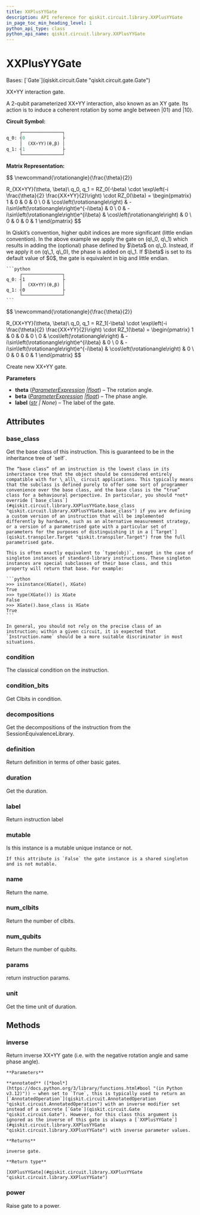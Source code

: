 ```yaml
---
title: XXPlusYYGate
description: API reference for qiskit.circuit.library.XXPlusYYGate
in_page_toc_min_heading_level: 1
python_api_type: class
python_api_name: qiskit.circuit.library.XXPlusYYGate
---
```


# XXPlusYYGate

<Class id="qiskit.circuit.library.XXPlusYYGate" isDedicatedPage={true} github="https://github.com/Qiskit/qiskit/tree/stable/1.0/qiskit/circuit/library/standard_gates/xx_plus_yy.py#L23-L196" signature="qiskit.circuit.library.XXPlusYYGate(theta, beta=0, label='(XX+YY)', *, duration=None, unit='dt')" modifiers="class">
  Bases: [`Gate`](qiskit.circuit.Gate "qiskit.circuit.gate.Gate")

  XX+YY interaction gate.

  A 2-qubit parameterized XX+YY interaction, also known as an XY gate. Its action is to induce a coherent rotation by some angle between $|01\rangle$ and $|10\rangle$.

  **Circuit Symbol:**

  ```python
       ┌───────────────┐
  q_0: ┤0              ├
       │  (XX+YY)(θ,β) │
  q_1: ┤1              ├
       └───────────────┘
  ```

  **Matrix Representation:**

$$
\newcommand{\rotationangle}{\frac{\theta}{2}}

R_{XX+YY}(\theta, \beta)\ q_0, q_1 =
RZ_0(-\beta) \cdot \exp\left(-i \frac{\theta}{2} \frac{XX+YY}{2}\right) \cdot RZ_0(\beta) =
\begin{pmatrix}
1 & 0 & 0 & 0  \\
0 & \cos\left(\rotationangle\right) & -i\sin\left(\rotationangle\right)e^{-i\beta} & 0 \\
0 & -i\sin\left(\rotationangle\right)e^{i\beta} & \cos\left(\rotationangle\right) & 0 \\
0 & 0 & 0 & 1
\end{pmatrix}
$$

  <Admonition title="Note" type="note">
    In Qiskit’s convention, higher qubit indices are more significant (little endian convention). In the above example we apply the gate on (q\_0, q\_1) which results in adding the (optional) phase defined by $\beta$ on q\_0. Instead, if we apply it on (q\_1, q\_0), the phase is added on q\_1. If $\beta$ is set to its default value of $0$, the gate is equivalent in big and little endian.

    ```python
         ┌───────────────┐
    q_0: ┤1              ├
         │  (XX+YY)(θ,β) │
    q_1: ┤0              ├
         └───────────────┘
    ```
  </Admonition>

$$
\newcommand{\rotationangle}{\frac{\theta}{2}}

R_{XX+YY}(\theta, \beta)\ q_0, q_1 =
RZ_1(-\beta) \cdot \exp\left(-i \frac{\theta}{2} \frac{XX+YY}{2}\right) \cdot RZ_1(\beta) =
\begin{pmatrix}
1 & 0 & 0 & 0  \\
0 & \cos\left(\rotationangle\right) & -i\sin\left(\rotationangle\right)e^{i\beta} & 0 \\
0 & -i\sin\left(\rotationangle\right)e^{-i\beta} & \cos\left(\rotationangle\right) & 0 \\
0 & 0 & 0 & 1
\end{pmatrix}
$$

  Create new XX+YY gate.

  **Parameters**

  *   **theta** ([*ParameterExpression*](qiskit.circuit.ParameterExpression "qiskit.circuit.parameterexpression.ParameterExpression")  *|*[*float*](https://docs.python.org/3/library/functions.html#float "(in Python v3.12)")) – The rotation angle.
  *   **beta** ([*ParameterExpression*](qiskit.circuit.ParameterExpression "qiskit.circuit.parameterexpression.ParameterExpression")  *|*[*float*](https://docs.python.org/3/library/functions.html#float "(in Python v3.12)")) – The phase angle.
  *   **label** ([*str*](https://docs.python.org/3/library/stdtypes.html#str "(in Python v3.12)") *| None*) – The label of the gate.

  ## Attributes

  ### base\_class

  <Attribute id="qiskit.circuit.library.XXPlusYYGate.base_class">
    Get the base class of this instruction. This is guaranteed to be in the inheritance tree of `self`.

    The “base class” of an instruction is the lowest class in its inheritance tree that the object should be considered entirely compatible with for \_all\_ circuit applications. This typically means that the subclass is defined purely to offer some sort of programmer convenience over the base class, and the base class is the “true” class for a behavioural perspective. In particular, you should *not* override [`base_class`](#qiskit.circuit.library.XXPlusYYGate.base_class "qiskit.circuit.library.XXPlusYYGate.base_class") if you are defining a custom version of an instruction that will be implemented differently by hardware, such as an alternative measurement strategy, or a version of a parametrised gate with a particular set of parameters for the purposes of distinguishing it in a [`Target`](qiskit.transpiler.Target "qiskit.transpiler.Target") from the full parametrised gate.

    This is often exactly equivalent to `type(obj)`, except in the case of singleton instances of standard-library instructions. These singleton instances are special subclasses of their base class, and this property will return that base. For example:

    ```python
    >>> isinstance(XGate(), XGate)
    True
    >>> type(XGate()) is XGate
    False
    >>> XGate().base_class is XGate
    True
    ```

    In general, you should not rely on the precise class of an instruction; within a given circuit, it is expected that `Instruction.name` should be a more suitable discriminator in most situations.
  </Attribute>

  ### condition

  <Attribute id="qiskit.circuit.library.XXPlusYYGate.condition">
    The classical condition on the instruction.
  </Attribute>

  ### condition\_bits

  <Attribute id="qiskit.circuit.library.XXPlusYYGate.condition_bits">
    Get Clbits in condition.
  </Attribute>

  ### decompositions

  <Attribute id="qiskit.circuit.library.XXPlusYYGate.decompositions">
    Get the decompositions of the instruction from the SessionEquivalenceLibrary.
  </Attribute>

  ### definition

  <Attribute id="qiskit.circuit.library.XXPlusYYGate.definition">
    Return definition in terms of other basic gates.
  </Attribute>

  ### duration

  <Attribute id="qiskit.circuit.library.XXPlusYYGate.duration">
    Get the duration.
  </Attribute>

  ### label

  <Attribute id="qiskit.circuit.library.XXPlusYYGate.label">
    Return instruction label
  </Attribute>

  ### mutable

  <Attribute id="qiskit.circuit.library.XXPlusYYGate.mutable">
    Is this instance is a mutable unique instance or not.

    If this attribute is `False` the gate instance is a shared singleton and is not mutable.
  </Attribute>

  ### name

  <Attribute id="qiskit.circuit.library.XXPlusYYGate.name">
    Return the name.
  </Attribute>

  ### num\_clbits

  <Attribute id="qiskit.circuit.library.XXPlusYYGate.num_clbits">
    Return the number of clbits.
  </Attribute>

  ### num\_qubits

  <Attribute id="qiskit.circuit.library.XXPlusYYGate.num_qubits">
    Return the number of qubits.
  </Attribute>

  ### params

  <Attribute id="qiskit.circuit.library.XXPlusYYGate.params">
    return instruction params.
  </Attribute>

  ### unit

  <Attribute id="qiskit.circuit.library.XXPlusYYGate.unit">
    Get the time unit of duration.
  </Attribute>

  ## Methods

  ### inverse

  <Function id="qiskit.circuit.library.XXPlusYYGate.inverse" github="https://github.com/Qiskit/qiskit/tree/stable/1.0/qiskit/circuit/library/standard_gates/xx_plus_yy.py#L155-L168" signature="inverse(annotated=False)">
    Return inverse XX+YY gate (i.e. with the negative rotation angle and same phase angle).

    **Parameters**

    **annotated** ([*bool*](https://docs.python.org/3/library/functions.html#bool "(in Python v3.12)")) – when set to `True`, this is typically used to return an [`AnnotatedOperation`](qiskit.circuit.AnnotatedOperation "qiskit.circuit.AnnotatedOperation") with an inverse modifier set instead of a concrete [`Gate`](qiskit.circuit.Gate "qiskit.circuit.Gate"). However, for this class this argument is ignored as the inverse of this gate is always a [`XXPlusYYGate`](#qiskit.circuit.library.XXPlusYYGate "qiskit.circuit.library.XXPlusYYGate") with inverse parameter values.

    **Returns**

    inverse gate.

    **Return type**

    [XXPlusYYGate](#qiskit.circuit.library.XXPlusYYGate "qiskit.circuit.library.XXPlusYYGate")
  </Function>

  ### power

  <Function id="qiskit.circuit.library.XXPlusYYGate.power" github="https://github.com/Qiskit/qiskit/tree/stable/1.0/qiskit/circuit/library/standard_gates/xx_plus_yy.py#L188-L191" signature="power(exponent)">
    Raise gate to a power.
  </Function>
</Class>

